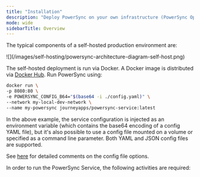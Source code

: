 ```yaml
---
title: "Installation"
description: "Deploy PowerSync on your own infrastructure (PowerSync Open Edition or PowerSync Enterprise Self-Hosted Edition)."
mode: wide
sidebarTitle: Overview
---
```


The typical components of a self-hosted production environment are:

<Frame caption="Self-hosted PowerSync architecture">
  ![](/images/self-hosting/powersync-architecture-diagram-self-host.png)
</Frame>

The self-hosted deployment is run via Docker. A Docker image is distributed via [Docker Hub](https://hub.docker.com/r/journeyapps/powersync-service). Run PowerSync using:

```bash
docker run \
-p 8080:80 \
-e POWERSYNC_CONFIG_B64="$(base64 -i ./config.yaml)" \
--network my-local-dev-network \
--name my-powersync journeyapps/powersync-service:latest
```

In the above example, the service configuration is injected as an environment variable (which contains the base64 encoding of a config YAML file), but it's also possible to use a config file mounted on a volume or specified as a command line parameter. Both YAML and JSON config files are supported.

See [here](https://github.com/powersync-ja/self-host-demo/blob/main/config/powersync.yaml) for detailed comments on the config file options.

In order to run the PowerSync Service, the following activities are required:

<CardGroup>
  <Card title="Configure source database" icon="database" href="/installation/database-setup" horizontal />

  <Card title="Configure PowerSync Service" icon="gears" href="/self-hosting/installation/powersync-service-setup" horizontal />

  <Card title="Configure sync bucket storage" icon="database" href="/self-hosting/installation/powersync-service-setup#configure-sync-bucket-storage" horizontal />

  <Card title="Connect PowerSync to database" icon="plug" href="/self-hosting/installation/powersync-service-setup#database-connection" horizontal />

  <Card title="Define Sync Streams" icon="list-check" href="/self-hosting/installation/powersync-service-setup#sync-rules" horizontal />

  <Card title="Import PowerSync client SDK" icon="file-import" href="/installation/client-side-setup" horizontal />

  <Card title="Set up app backend" icon="server" href="/installation/app-backend-setup" horizontal />
</CardGroup>